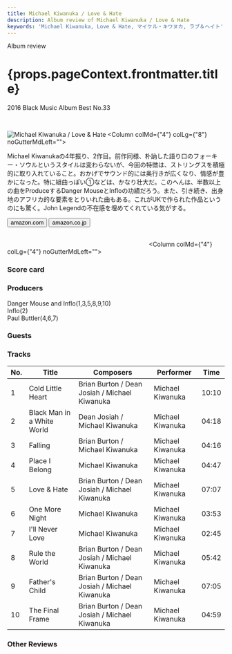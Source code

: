 ```yaml
---
title: Michael Kiwanuka / Love & Hate
description: Album review of Michael Kiwanuka / Love & Hate
keywords: 'Michael Kiwanuka, Love & Hate, マイケル・キワヌカ, ラブ＆ヘイト'
---
```





<p className="largeP">Album review</p>
<h1 className="h1--no--margin">{props.pageContext.frontmatter.title}</h1>
<p className="largeP"><Link to="/best50/2016/">2016 Black Music Album Best No.33</Link></p>

<br/>
<Row  className="image-card-group">
	<Column colMd={"3"} colLg={"4"} noGutterMdLeft="">
       <ImageCard>

![Michael Kiwanuka / Love & Hate](../../images/cd/mkiwanuka2L.jpg) 
</ImageCard>
	</Column>
	<Column colMd={"4"} colLg={"8"} noGutterMdLeft="">
	<p>
	Michael Kiwanukaの4年振り、2作目。前作同様、朴訥した語り口のフォーキー・ソウルというスタイルは変わらないが、今回の特徴は、ストリングスを積極的に取り入れていること。おかげでサウンド的には奥行きが広くなり、情感が豊かになった。特に組曲っぽい①などは、かなり壮大だ。このへんは、半数以上の曲をProduceするDanger MouseとInfloの功績だろう。また、引き続き、出身地のアフリカ的な要素をとりいれた曲もある。これがUKで作られた作品というのにも驚く。John Legendの不在感を埋めてくれている気がする。
	</p>
	<div>
	  <Button className="button-right-mergin"  href="https://amzn.to/2R5OhB0" kind="primary" size="small" renderIcon={ArrowUpRight24}>
      amazon.com
    </Button>
    <Button className="button-right-mergin"  href="https://amzn.to/2Fea32L" kind="secondary" size="small" renderIcon={ArrowUpRight24}>
      amazon.co.jp
    </Button>
	</div>
	<a href="https://geo.music.apple.com/jp/album/love-hate/1440832200?mt=1&app=music&ls=1&at=11lcug" style="display:inline-block;overflow:hidden;background:url(https://linkmaker.itunes.apple.com/ja-jp/lockup.svg?releaseDate=2016-07-15&kind=album&bubble=apple_music&style=mono-black) no-repeat;width:180px;height:45px;"></a>
	<a href="https://geo.music.apple.com/jp/album/love-hate/1440832200?app=itunes&at=11lcug" style="display:inline-block;overflow:hidden;background:url(https://linkmaker.itunes.apple.com/ja-jp/badge-lrg.svg?releaseDate=2016-07-15T00:00:00Z&kind=album&bubble=itunes_music) no-repeat;width:140px;height:45px;"></a>
	</Column>
</Row>
<Row >
	<Column colMd={"4"} colLg={"4"} noGutterMdLeft="">
<div>
  <h3>Score card</h3>
	<SliderJS1 value="5" />
  <SliderJS2 value="4" />
	<SliderJS3 value="1" />
  <SliderJS4 value="8" />
</div>
</Column>
<Column colMd={"8"} colLg={"8"} noGutterMdLeft="">
<div>
<h3>Producers</h3>
<p>
Danger Mouse and Inflo(1,3,5,8,9,10)
<br/>Inflo(2)
<br/>Paul Buttler(4,6,7)
</p>
<h3>Guests</h3>
<p></p>
</div>
</Column>
</Row>

<h3>Tracks</h3>

| No. |	 Title                     |	 Composers                                   |	 Performer      |	 Time	|
| --- |	-------------------------- | --------------------------------------------- | ---------------- | ----- |
|	1	  |	Cold Little Heart          | Brian Burton / Dean Josiah / Michael Kiwanuka | Michael Kiwanuka	|	10:10 |
|	2	  |	Black Man in a White World | Dean Josiah / Michael Kiwanuka                | Michael Kiwanuka	|	04:18 |
|	3	  |	Falling                    | Brian Burton / Michael Kiwanuka               | Michael Kiwanuka	|	04:16 |
|	4	  |	Place I Belong             | Michael Kiwanuka                              | Michael Kiwanuka	|	04:47 |
|	5	  |	Love & Hate                | Brian Burton / Dean Josiah / Michael Kiwanuka | Michael Kiwanuka	|	07:07 |
|	6	  |	One More Night             | Michael Kiwanuka                              | Michael Kiwanuka	|	03:53 |
|	7	  |	I'll Never Love            | Michael Kiwanuka                              | Michael Kiwanuka	|	02:45 |
|	8	  |	Rule the World             | Brian Burton / Dean Josiah / Michael Kiwanuka | Michael Kiwanuka	|	05:42 |
|	9	  |	Father's Child             | Brian Burton / Dean Josiah / Michael Kiwanuka | Michael Kiwanuka	|	07:05 |
|	10	|	The Final Frame            | Brian Burton / Dean Josiah / Michael Kiwanuka | Michael Kiwanuka	|	04:59 |

<h3>Other Reviews</h3>

<Row>
<Column colMd={3} colLg={3} noGutterMdLeft>
<Review1 />
</Column>
</Row>
